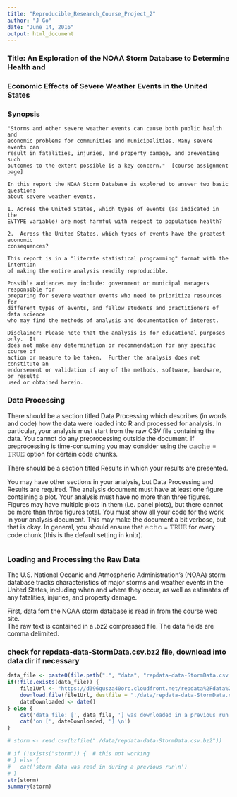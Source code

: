 ```yaml
---
title: "Reproducible_Research_Course_Project_2"
author: "J Go"
date: "June 14, 2016"
output: html_document
---
```


### Title: An Exploration of the NOAA Storm Database to Determine Health and 
###        Economic Effects of Severe Weather Events in the United States

### Synopsis

```
"Storms and other severe weather events can cause both public health and 
economic problems for communities and municipalities. Many severe events can 
result in fatalities, injuries, and property damage, and preventing such 
outcomes to the extent possible is a key concern."  [course assignment page]

In this report the NOAA Storm Database is explored to answer two basic questions 
about severe weather events. 

1. Across the United States, which types of events (as indicated in the 
𝙴𝚅𝚃𝚈𝙿𝙴 variable) are most harmful with respect to population health?

2.  Across the United States, which types of events have the greatest economic 
consequences?

This report is in a "literate statistical programming" format with the intention 
of making the entire analysis readily reproducible. 

Possible audiences may include: government or municipal managers responsible for 
preparing for severe weather events who need to prioritize resources for 
different types of events, and fellow students and practitioners of data science 
who may find the methods of analysis and documentation of interest. 

Disclaimer: Please note that the analysis is for educational purposes only.  It 
does not make any determination or recommendation for any specific course of 
action or measure to be taken.  Further the analysis does not constitute an 
endorsement or validation of any of the methods, software, hardware, or results 
used or obtained herein.
```

### Data Processing

There should be a section titled Data Processing which describes (in words and code) how the data were loaded into R and processed for analysis. In particular, your analysis must start from the raw CSV file containing the data. You cannot do any preprocessing outside the document. If preprocessing is time-consuming you may consider using the 𝚌𝚊𝚌𝚑𝚎 = 𝚃𝚁𝚄𝙴 option for certain code chunks.

There should be a section titled Results in which your results are presented.

You may have other sections in your analysis, but Data Processing and Results are required.
The analysis document must have at least one figure containing a plot.
Your analysis must have no more than three figures. Figures may have multiple plots in them (i.e. panel plots), but there cannot be more than three figures total.
You must show all your code for the work in your analysis document. This may make the document a bit verbose, but that is okay. In general, you should ensure that 𝚎𝚌𝚑𝚘 = 𝚃𝚁𝚄𝙴 for every code chunk (this is the default setting in knitr).
```

```
### Loading and Processing the Raw Data

The U.S. National Oceanic and Atmospheric Administration's (NOAA) storm database 
tracks characteristics of major storms and weather events in the United States, 
including when and where they occur, as well as estimates of any fatalities, 
injuries, and property damage.

First, data fom the NOAA storm database is read in from the course web site.  
The raw text is contained in a .bz2 compressed file.  The data fields are 
comma delimited.

### check for repdata-data-StormData.csv.bz2 file, download into data dir if necessary
```r
data_file <- paste0(file.path(".", "data", "repdata-data-StormData.csv.bz2"))
if(!file.exists(data_file)) {
    file1Url <- "https://d396qusza40orc.cloudfront.net/repdata%2Fdata%2FStormData.csv.bz2"
    download.file(file1Url, destfile = "./data/repdata-data-StormData.csv.bz2", method = "curl")
    dateDownloaded <- date()
} else {
    cat('data file: [', data_file, '] was downloaded in a previous run \n')
    cat('on [', dateDownloaded, '] \n')
}
```

```r
# storm <- read.csv(bzfile("./data/repdata-data-StormData.csv.bz2")) 

# if (!exists("storm")) {  # this not working
# } else {
#   cat('storm data was read in during a previous run\n')
# }
str(storm)
summary(storm)
```
